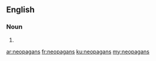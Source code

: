 ==English==

===Noun===
{{head|en}}

# {{plural of|neopagan}}

[[ar:neopagans]]
[[fr:neopagans]]
[[ku:neopagans]]
[[my:neopagans]]